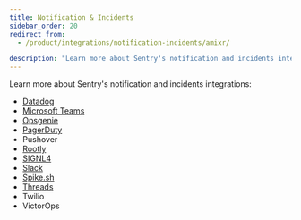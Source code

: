 ```yaml
---
title: Notification & Incidents
sidebar_order: 20
redirect_from:
  - /product/integrations/notification-incidents/amixr/

description: "Learn more about Sentry's notification and incidents integrations."
---
```


Learn more about Sentry's notification and incidents integrations:

- [Datadog](https://docs.datadoghq.com/integrations/sentry/)
- [Microsoft Teams](/product/integrations/notification-incidents/msteams/)
- [Opsgenie](/product/integrations/notification-incidents/opsgenie/)
- [PagerDuty](/product/integrations/notification-incidents/pagerduty/)
- Pushover
- [Rootly](/product/integrations/notification-incidents/rootly/)
- [SIGNL4](/product/integrations/notification-incidents/signl4/)
- [Slack](/product/integrations/notification-incidents/slack/)
- [Spike.sh](/product/integrations/notification-incidents/spikesh/)
- [Threads](/product/integrations/notification-incidents/threads/)
- Twilio
- VictorOps
